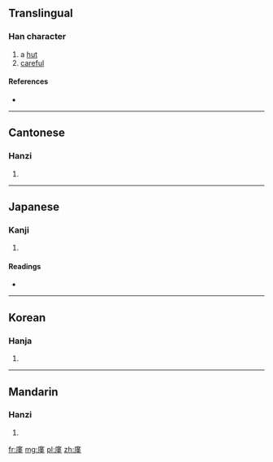 ==Translingual==

===Han character===
{{Han char|rn=53|rad=广|as=11|sn=14|four=0021<sub>4</sub>|canj=戈廿中一 (ITLM)}}

# a [[hut]]
# [[careful]]

====References====
* {{Han ref|kx=0349.290|dkj=09456|dj=0660.160|hdz=20897.030|uh=5ED1|ud=24273|bh=E1B6|bd=57782}}

----

==Cantonese==

===Hanzi===
{{yue-hanzi|jyut=|y=gan2}}

# {{defn|Cantonese|sort=广11}}

----

==Japanese==

===Kanji===
{{ja-kanji|grade=|rs=广11}}

# {{defn|Japanese|sort=广11}}

====Readings====
* {{ja-readings|on=[[きん]] (kin), [[ごん]] (gon), [[こん]] (kon)|kun=}}

----

==Korean==

===Hanja===
{{ko-hanja|hangeul=근|rv=geun|mr=kŭn}}

# {{defn|Korean|sort=广11}}

----

==Mandarin==

===Hanzi===
{{cmn-hanzi|pin=[[qín]] ([[qin2]])|wg=ch'in<sup>2</sup>}}

# {{defn|Mandarin|sort=广11}}

[[fr:廑]]
[[mg:廑]]
[[pl:廑]]
[[zh:廑]]